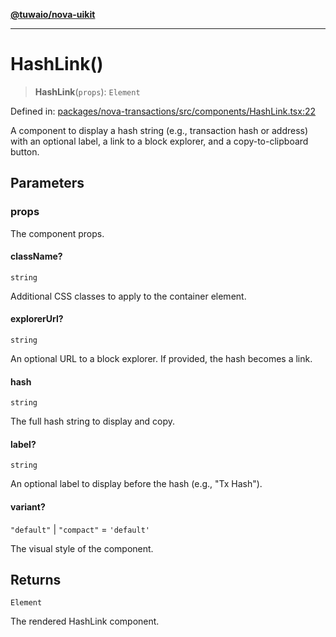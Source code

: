 [**@tuwaio/nova-uikit**](../../../README.md)

***

# HashLink()

> **HashLink**(`props`): `Element`

Defined in: [packages/nova-transactions/src/components/HashLink.tsx:22](https://github.com/TuwaIO/nova-uikit/blob/72f68be37bc6bdb559392b68d8c6a70e68f6207f/packages/nova-transactions/src/components/HashLink.tsx#L22)

A component to display a hash string (e.g., transaction hash or address)
with an optional label, a link to a block explorer, and a copy-to-clipboard button.

## Parameters

### props

The component props.

#### className?

`string`

Additional CSS classes to apply to the container element.

#### explorerUrl?

`string`

An optional URL to a block explorer. If provided, the hash becomes a link.

#### hash

`string`

The full hash string to display and copy.

#### label?

`string`

An optional label to display before the hash (e.g., "Tx Hash").

#### variant?

`"default"` \| `"compact"` = `'default'`

The visual style of the component.

## Returns

`Element`

The rendered HashLink component.
